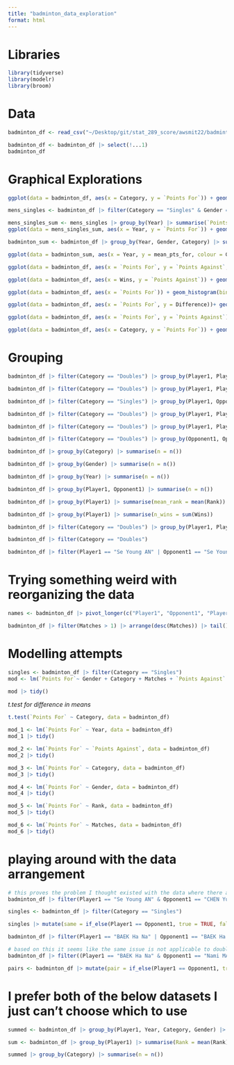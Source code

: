 ```yaml
---
title: "badminton_data_exploration"
format: html
---
```


# Libraries

```r
library(tidyverse)
library(modelr)
library(broom)
```

# Data

```r
badminton_df <- read_csv("~/Desktop/git/stat_289_score/awsmit22/badminton_module/exploration/badminton.csv")

badminton_df <- badminton_df |> select(!...1)
badminton_df
```

# Graphical Explorations

```r
ggplot(data = badminton_df, aes(x = Category, y = `Points For`)) + geom_boxplot() + facet_wrap(~Gender)
```

```r
mens_singles <- badminton_df |> filter(Category == "Singles" & Gender == "Men") 

mens_singles_sum <- mens_singles |> group_by(Year) |> summarise(`Points For` = mean(`Points For`))
ggplot(data = mens_singles_sum, aes(x = Year, y = `Points For`)) + geom_line() 
```

```r
badminton_sum <- badminton_df |> group_by(Year, Gender, Category) |> summarise(mean_pts_for = mean(`Points For`)) |> filter(Year != 2020)

ggplot(data = badminton_sum, aes(x = Year, y = mean_pts_for, colour = Gender)) + geom_line() + facet_wrap(~Category)
```

```r
ggplot(data = badminton_df, aes(x = `Points For`, y = `Points Against`, colour = Gender)) + geom_point(alpha = 0.5) + facet_wrap(~Category) + geom_smooth(method = "lm")
```

```r
ggplot(data = badminton_df, aes(x = Wins, y = `Points Against`)) + geom_point()
```

```r
ggplot(data = badminton_df, aes(x = `Points For`)) + geom_histogram(bins = 15, colour = "black", fill = "lightblue") + facet_wrap(~Year) + theme_minimal()
```

```r
ggplot(data = badminton_df, aes(x = `Points For`, y = Difference))+ geom_point() + geom_smooth(method = "lm")
```

```r
ggplot(data = badminton_df, aes(x = `Points For`, y = `Points Against`))+ geom_point() + geom_smooth(method = "lm")
```

```r
ggplot(data = badminton_df, aes(x = Category, y = `Points For`)) + geom_boxplot()
```

# Grouping

```r
badminton_df |> filter(Category == "Doubles") |> group_by(Player1, Player2) |> summarise()
```

```r
badminton_df |> filter(Category == "Doubles") |> group_by(Player1, Player2, Opponent1, Opponent2) |> summarise()
```

```r
badminton_df |> filter(Category == "Singles") |> group_by(Player1, Opponent1) |> summarise(n_matches = sum(Matches))
```

```r
badminton_df |> filter(Category == "Doubles") |> group_by(Player1, Player2, Opponent2, Opponent1) |> summarise(n_matches = sum(Matches))
```

```r
badminton_df |> filter(Category == "Doubles") |> group_by(Player1, Player2) |> summarise(n_matches = sum(Matches))
```

```r
badminton_df |> filter(Category == "Doubles") |> group_by(Opponent1, Opponent2) |> summarise(n_matches = sum(Matches))
```

```r
badminton_df |> group_by(Category) |> summarise(n = n())
```

```r
badminton_df |> group_by(Gender) |> summarise(n = n())
```

```r
badminton_df |> group_by(Year) |> summarise(n = n())
```

```r
badminton_df |> group_by(Player1, Opponent1) |> summarise(n = n())
```

```r
badminton_df |> group_by(Player1) |> summarise(mean_rank = mean(Rank))
```

```r
badminton_df |> group_by(Player1) |> summarise(n_wins = sum(Wins))
```

```r
badminton_df |> filter(Category == "Doubles") |> group_by(Player1, Player2) |> summarise(n_matches = n())

badminton_df |> filter(Category == "Doubles")
```

```r
badminton_df |> filter(Player1 == "Se Young AN" | Opponent1 == "Se Young AN") |> group_by(Player1, Player2) |> summarise()
```

# Trying something weird with reorganizing the data

```r
names <- badminton_df |> pivot_longer(c("Player1", "Opponent1", "Player2", "Opponent2"), names_to = "Position", values_to = "Name") |> filter(!is.na(Name))
```

```r
badminton_df |> filter(Matches > 1) |> arrange(desc(Matches)) |> tail()
```

# Modelling attempts

```r
singles <- badminton_df |> filter(Category == "Singles")
mod <- lm(`Points For`~ Gender + Category + Matches + `Points Against` + Rank + Player1 + Opponent1 + Wins + Losses + Difference, data = singles)

mod |> tidy()
```


*t.test for difference in means*

```r
t.test(`Points For` ~ Category, data = badminton_df)
```

```r
mod_1 <- lm(`Points For` ~ Year, data = badminton_df)
mod_1 |> tidy()
```

```r
mod_2 <- lm(`Points For` ~ `Points Against`, data = badminton_df)
mod_2 |> tidy()
```

```r
mod_3 <- lm(`Points For` ~ Category, data = badminton_df)
mod_3 |> tidy()
```

```r
mod_4 <- lm(`Points For` ~ Gender, data = badminton_df)
mod_4 |> tidy()
```

```r
mod_5 <- lm(`Points For` ~ Rank, data = badminton_df)
mod_5 |> tidy()
```

```r
mod_6 <- lm(`Points For` ~ Matches, data = badminton_df)
mod_6 |> tidy()
```

# playing around with the data arrangement

```r
# this proves the problem I thought existed with the data where there are dupclicates are just in order
badminton_df |> filter(Player1 == "Se Young AN" & Opponent1 == "CHEN Yufei" | Opponent1 == "Se Young AN" & Player1 == "CHEN Yufei")
```

```r
singles <- badminton_df |> filter(Category == "Singles")

singles |> mutate(same = if_else(Player1 == Opponent1, true = TRUE, false = FALSE)) |> filter(same == TRUE)
```


```r
badminton_df |> filter(Player1 == "BAEK Ha Na" | Opponent1 == "BAEK Ha Na")
```

```r
# based on this it seems like the same issue is not applicable to doubles
badminton_df |> filter((Player1 == "BAEK Ha Na" & Opponent1 == "Nami MATSUYAMA" & Opponent2 == "Chiharu SHIDA") | (Opponent1 == "BAEK Ha Na" & Opponent2 == "LEE So Hee" & Player1 == "Nami MATSUYAMA" & Player2 == "Chiharu SHIDA"))
```


```r
pairs <- badminton_df |> mutate(pair = if_else(Player1 == Opponent1, true = "same", false = "different")) 
```

# I prefer both of the below datasets I just can't choose which to use

```r
summed <- badminton_df |> group_by(Player1, Year, Category, Gender) |> summarise(Rank = mean(Rank), Matches = sum(Matches), Wins = sum(Wins), Losses = sum(Losses), pts_for = sum(`Points For`), pts_agst = sum(`Points Against`), win_pct = Wins/Matches, shot_pct = pts_for/(pts_for + pts_agst)) |> mutate(Rank = as.integer(Rank))
```

```r
sum <- badminton_df |> group_by(Player1) |> summarise(Rank = mean(Rank), Matches = sum(Matches), Wins = sum(Wins), Losses = sum(Losses), pts_for = sum(`Points For`), pts_agst = sum(`Points Against`), win_pct = Wins/Matches, shot_pct = pts_for/(pts_for + pts_agst)) |> mutate(Rank = as.integer(Rank))
```


```r
summed |> group_by(Category) |> summarise(n = n())
```





